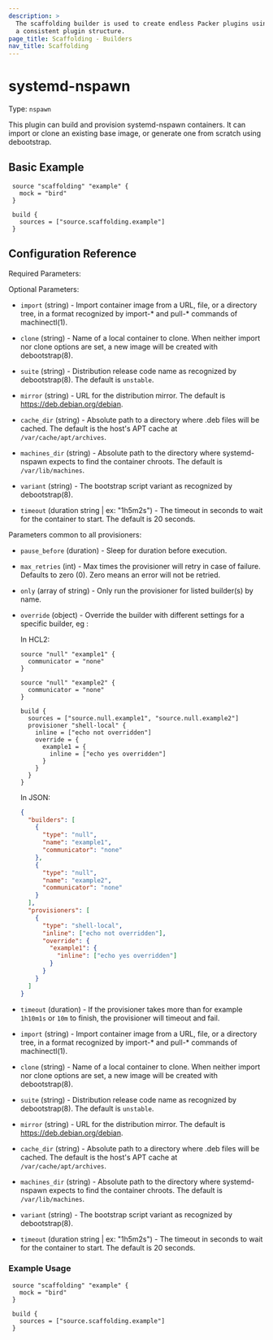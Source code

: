 ```yaml
---
description: >
  The scaffolding builder is used to create endless Packer plugins using
  a consistent plugin structure.
page_title: Scaffolding - Builders
nav_title: Scaffolding
---
```


# systemd-nspawn

Type: `nspawn`

This plugin can build and provision systemd-nspawn containers. It can import or
clone an existing base image, or generate one from scratch using debootstrap.

## Basic Example

```hcl
 source "scaffolding" "example" {
   mock = "bird"
 }

 build {
   sources = ["source.scaffolding.example"]
 }
```

## Configuration Reference

Required Parameters:

<!-- Code generated from the comments of the Config struct in builder/nspawn/config.go; DO NOT EDIT MANUALLY -->

<!-- End of code generated from the comments of the Config struct in builder/nspawn/config.go; -->


Optional Parameters:

<!-- Code generated from the comments of the Config struct in builder/nspawn/config.go; DO NOT EDIT MANUALLY -->

- `import` (string) - Import container image from a URL, file, or a directory tree, in a
  format recognized by import-* and pull-* commands of machinectl(1).

- `clone` (string) - Name of a local container to clone. When neither import nor clone
  options are set, a new image will be created with debootstrap(8).

- `suite` (string) - Distribution release code name as recognized by debootstrap(8).
  The default is `unstable`.

- `mirror` (string) - URL for the distribution mirror.
  The default is https://deb.debian.org/debian.

- `cache_dir` (string) - Absolute path to a directory where .deb files will be cached.
  The default is the host's APT cache at `/var/cache/apt/archives`.

- `machines_dir` (string) - Absolute path to the directory where systemd-nspawn expects to find
  the container chroots. The default is `/var/lib/machines`.

- `variant` (string) - The bootstrap script variant as recognized by debootstrap(8).

- `timeout` (duration string | ex: "1h5m2s") - The timeout in seconds to wait for the container to start.
  The default is 20 seconds.

<!-- End of code generated from the comments of the Config struct in builder/nspawn/config.go; -->


Parameters common to all provisioners:

- `pause_before` (duration) - Sleep for duration before execution.

- `max_retries` (int) - Max times the provisioner will retry in case of failure. Defaults to zero (0). Zero means an error will not be retried.

- `only` (array of string) - Only run the provisioner for listed builder(s)
  by name.

- `override` (object) - Override the builder with different settings for a
  specific builder, eg :

  In HCL2:

  ```hcl
  source "null" "example1" {
    communicator = "none"
  }

  source "null" "example2" {
    communicator = "none"
  }

  build {
    sources = ["source.null.example1", "source.null.example2"]
    provisioner "shell-local" {
      inline = ["echo not overridden"]
      override = {
        example1 = {
          inline = ["echo yes overridden"]
        }
      }
    }
  }
  ```

  In JSON:

  ```json
  {
    "builders": [
      {
        "type": "null",
        "name": "example1",
        "communicator": "none"
      },
      {
        "type": "null",
        "name": "example2",
        "communicator": "none"
      }
    ],
    "provisioners": [
      {
        "type": "shell-local",
        "inline": ["echo not overridden"],
        "override": {
          "example1": {
            "inline": ["echo yes overridden"]
          }
        }
      }
    ]
  }
  ```

- `timeout` (duration) - If the provisioner takes more than for example
  `1h10m1s` or `10m` to finish, the provisioner will timeout and fail.


- `import` (string) - Import container image from a URL, file, or a directory tree, in a
  format recognized by import-* and pull-* commands of machinectl(1).

- `clone` (string) - Name of a local container to clone. When neither import nor clone
  options are set, a new image will be created with debootstrap(8).

- `suite` (string) - Distribution release code name as recognized by debootstrap(8).
  The default is `unstable`.

- `mirror` (string) - URL for the distribution mirror.
  The default is https://deb.debian.org/debian.

- `cache_dir` (string) - Absolute path to a directory where .deb files will be cached.
  The default is the host's APT cache at `/var/cache/apt/archives`.

- `machines_dir` (string) - Absolute path to the directory where systemd-nspawn expects to find
  the container chroots. The default is `/var/lib/machines`.

- `variant` (string) - The bootstrap script variant as recognized by debootstrap(8).

- `timeout` (duration string | ex: "1h5m2s") - The timeout in seconds to wait for the container to start.
  The default is 20 seconds.

### Example Usage


```hcl
 source "scaffolding" "example" {
   mock = "bird"
 }

 build {
   sources = ["source.scaffolding.example"]
 }
```


